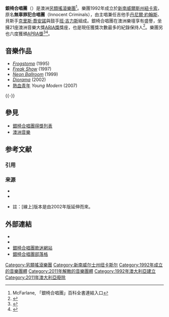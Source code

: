 {{Expand language|1=en|status=yes|time=2022-03-02T15:25:52+00:00}}
{{Infobox musical artist <!-- See Wikipedia:WikiProject_Musicians -->
| Name                = 銀椅合唱團
| Img                 = Silverchair.jpg
| Img_alt             = 
| Img_capt            = 銀椅合唱團2008年8月10日的演出
| Img_size            = 
| Landscape           = yes
| Background          = group_or_band
| Alias               = 無辜罪犯合唱團
| Origin              = 澳洲[[新南威爾斯州|新南威爾斯州]][[紐卡索|紐卡索]]
| Genre               = [[另類搖滾|另類搖滾]]、[[油漬搖滾|油漬搖滾]]
| Years_active        = 1992年–2011年（無限期單飛不解散）
| Label               = Murmur、Epic、Eleven
| Associated_acts     = The Dissociatives、The Mess Hall、Tambalane
| URL                 = http://www.chairpage.com www.chairpage.com
| Current_members     = [[丹尼爾·約翰斯|丹尼爾·約翰斯]]<br />[[克里斯·喬安諾|克里斯·喬安諾]]<br />[[班·吉力斯|班·吉力斯]]
| Past_members        = 托賓·費南尼
}}

'''銀椅合唱團'''（{{lang-en|Silverchair}}）是澳洲[[另類搖滾|另類搖滾]][[樂團|樂團]]<ref name="McF">McFarlane, 「銀椅合唱團」百科全書連結入口</ref>。樂團1992年成立於[[新南威爾斯州|新南威爾斯州]][[紐卡索|紐卡索]]，原名'''無辜罪犯合唱團'''（Innocent Criminals），由主唱兼任吉他手[[丹尼爾·約翰斯|丹尼爾·約翰斯]]、貝斯手[[克里斯·喬安諾|克里斯·喬安諾]]與鼓手[[班·吉力斯|班·吉力斯]]組成。銀椅合唱團在澳洲樂壇享有盛譽，坐擁21座澳洲音樂大獎[[ARIA獎|ARIA獎]]獎座，也是現任獲獎次數最多的紀錄保持人<ref name=ARIAWins>{{cite web|url=http://www.ariaawards.com.au/history-by-artist.php?letter=S&artist=Silverchair|title=得主列表：銀椅合唱團|publisher=[[澳洲唱片工業學會|澳洲唱片工業學會]]|accessdate=2008-02-04|deadurl=yes|archiveurl=https://web.archive.org/web/20090210182518/http://www.ariaawards.com.au/history-by-artist.php?letter=S&artist=Silverchair|archivedate=2009-02-10}}</ref>。樂團另也六度獲頒[[APRA獎|APRA獎]]<ref>{{cite web|url=http://www.apra.com.au/awards/music/Nom08_SongOfYear.asp|title=APRA音樂獎 - 2008年入圍名單|publisher=[[澳洲表演權學會|澳洲表演權學會]]|accessdate=2008-06-19|archive-date=2008-06-15|archive-url=https://web.archive.org/web/20080615013632/http://www.apra.com.au/awards/music/Nom08_SongOfYear.asp|dead-url=no}}</ref><ref name="2008APRAAwards">{{cite news|author=Cameron Adams|date=17 June 2008|url=http://www.news.com.au/heraldsun/story/0,21985,23875283-2902,00.html|title=Silverchair's Straight Lines wins top APRA award|publisher=[[太陽先驅報|太陽先驅報]]|accessdate=2008-06-19|archive-date=2008-06-20|archive-url=https://web.archive.org/web/20080620011038/http://www.news.com.au/heraldsun/story/0%2C21985%2C23875283-2902%2C00.html|dead-url=no}}</ref>。

== 音樂作品 ==
{{Main list|銀椅合唱團音樂作品列表}}
* ''[[Frogstomp|Frogstomp]]'' (1995)
* ''[[Freak_Show_(專輯)|Freak Show]]'' (1997)
* ''[[Neon_Ballroom|Neon Ballroom]]'' (1999)
* ''[[Diorama_(專輯)|Diorama]]'' (2002)
* [[熱血青年|熱血青年]] ''Young Modern'' (2007)
{{-}}

== 參見 ==
{{Portal|另類搖滾|澳大利亚}}
* [[銀椅合唱團得獎列表|銀椅合唱團得獎列表]]
* [[澳洲音樂|澳洲音樂]]

== 参考文献 ==
=== 引用 ===
{{Reflist}}

=== 来源 ===
{{refbegin}}
* {{cite web |url = http://www.allmusic.com/artist/silverchair-p144747 |title=銀椅合唱團 > 傳記 |work=''[[Allmusic|Allmusic]]''|publisher=Rovi Corporation |last=Erlewine |first=Stephen Thomas |coauthors=Andrew Leahey |accessdate=3 February 2008}}
* {{cite encyclopedia|last=McFarlane|first=Ian|authorlink=Ian McFarlane|encyclopedia=[[澳洲搖滾與流行音樂百科全書|澳洲搖滾與流行音樂百科全書]] |title=百科全書『銀椅合唱團』連結入口|url=http://www.whammo.com.au/encyclopedia.asp?articleid=371|accessdate=2009年11月29日 |year=1999|publisher=[[Allen_&_Unwin|Allen & Unwin]]|location=[[St_Leonards,_New_South_Wales|St Leonards, NSW]] |isbn=1865080721|deadurl=yes|archiveurl=https://web.archive.org/web/20040419064908/http://www.whammo.com.au/encyclopedia.asp?articleid=371 |archivedate=2004年4月19日}}
* {{cite book |url = http://www.whiteroom.com.au/howlspace/whoswho/aboutww.htm |title=The Who's Who of Australian Rock|chapter=銀椅合唱團|chapterurl=http://www.whiteroom.com.au/howlspace/whoswho/PHPTracks.php?Band_ID=192000|publisher=Moonlight Publishing|last=Spencer|first=Chris|coauthors=Paul McHenry 與 Zbig Nowara|isbn=1865038911|origyear=1989|date=2007|accessdate=2009年11月26日|deadurl=yes|archiveurl=https://web.archive.org/web/20120229232852/http://www.whiteroom.com.au/howlspace/whoswho/aboutww.htm|archivedate=2012年2月29日}} 註：[線上]版本是由2002年版延伸而來。
{{refend}}

== 外部連結 ==
{{Commons category|Silverchair}}
* {{official|http://www.chairpage.com}}
* {{musicbrainz artist|id=b0799818-22cb-4564-8e68-3c410d0722ee|name=銀椅合唱團}}
* [https://web.archive.org/web/20110827072613/http://silverchair.ning.com/ 銀椅合唱團歌迷網站]
* [https://web.archive.org/web/20100524051230/http://www.silverchair.in/ 銀椅合唱團部落格]

{{Authority control}}

{{DEFAULTSORT:Silverchair}}
[[Category:另類搖滾樂團|Category:另類搖滾樂團]]
[[Category:新南威尔士州纽卡斯尔|Category:新南威尔士州纽卡斯尔]]
[[Category:1992年成立的音樂團體|Category:1992年成立的音樂團體]]
[[Category:2011年解散的音樂團體|Category:2011年解散的音樂團體]]
[[Category:1992年澳大利亞建立|Category:1992年澳大利亞建立]]
[[Category:2011年澳大利亞廢除|Category:2011年澳大利亞廢除]]